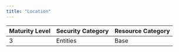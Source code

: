 ```yaml
---
title: "Location"
---
```


| Maturity Level | Security Category | Resource Category |
|----------------|------------------|-------------------|
| 3 | Entities | <div className="flex items-center gap-2"><Users className="h-5 w-5 text-green-500" /> Base </div> |
